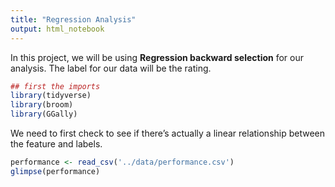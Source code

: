 ```yaml
---
title: "Regression Analysis"
output: html_notebook
---
```


In this project, we will be using **Regression backward selection** for our analysis. The label for our data will be the rating.

```r
## first the imports
library(tidyverse)
library(broom)
library(GGally)
```

We need to first check to see if there's actually a linear relationship between the feature and labels.

```r
performance <- read_csv('../data/performance.csv')
glimpse(performance)
```
